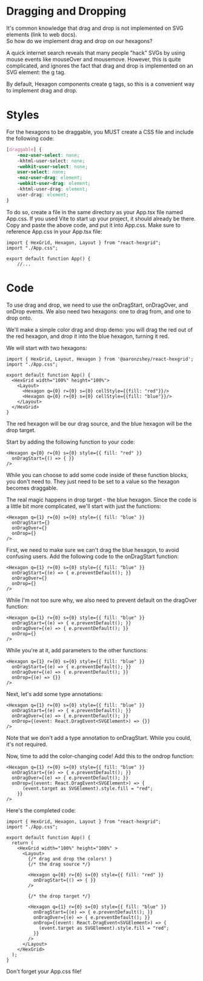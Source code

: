 
<Meta title="Advanced Tutorials/Dragging and Dropping" />

# Dragging and Dropping

It's common knowledge that drag and drop is not implemented on SVG elements (link to web docs).  
So how do we implement drag and drop on our hexagons?

A quick internet search reveals that many people "hack" SVGs by using mouse events like mouseOver and mousemove.
However, this is quite complicated, and ignores the fact that drag and drop is implemented on an SVG element:
the g tag.

By default, Hexagon components create g tags, so this is a convenient way to implement drag and drop.

# Styles

For the hexagons to be draggable, you MUST create a CSS file and include the following code:

```css
[draggable] {
    -moz-user-select: none;
    -khtml-user-select: none;
    -webkit-user-select: none;
    user-select: none;
    -moz-user-drag: element;
    -webkit-user-drag: element;
    -khtml-user-drag: element;
    user-drag: element;
}
```

To do so, create a file in the same directory as your App.tsx file named App.css.  If you used Vite to 
start up your project, it should already be there.  Copy and paste the above code, and put it into App.css. 
Make sure to reference App.css in your App.tsx file:

```tsx
import { HexGrid, Hexagon, Layout } from "react-hexgrid";
import "./App.css";

export default function App() {
    //...
```

# Code

To use drag and drop, we need to use the onDragStart, onDragOver, and onDrop events.
We also need two hexagons: one to drag from, and one to drop onto.  

We'll make a simple color drag and drop demo: you will drag the red out of the red hexagon, and 
drop it into the blue hexagon, turning it red.
 
We will start with two hexagons:

```tsx
import { HexGrid, Layout, Hexagon } from '@aaronzshey/react-hexgrid';
import "./App.css";

export default function App() {
  <HexGrid width="100%" height="100%">
    <Layout>
      <Hexagon q={0} r={0} s={0} cellStyle={{fill: "red"}}/>
      <Hexagon q={0} r={0} s={0} cellStyle={{fill: "blue"}}/>
    </Layout>
  </HexGrid>
}
```

The red hexagon will be our drag source, and the blue hexagon will be the drop target.  

Start by adding the following function to your code:


```tsx
<Hexagon q={0} r={0} s={0} style={{ fill: "red" }}
  onDragStart={() => { }}
/>
```

While you can choose to add some code inside of these function blocks, you don't need to.  They just need to be 
set to a value so the hexagon becomes draggable.

The real magic happens in drop target - the blue hexagon.  Since the code is a little bit more complicated, we'll start 
with just the functions:

```tsx
<Hexagon q={1} r={0} s={0} style={{ fill: "blue" }}
  onDragStart={}
  onDragOver={}
  onDrop={}
/>
```

First, we need to make sure we can't drag the blue hexagon, to avoid confusing users.  Add the following code to the 
onDragStart function:

```tsx
<Hexagon q={1} r={0} s={0} style={{ fill: "blue" }}
  onDragStart={(e) => { e.preventDefault(); }} 
  onDragOver={} 
  onDrop={}
/>
```

While I'm not too sure why, we also need to prevent default on the dragOver function:

```tsx
<Hexagon q={1} r={0} s={0} style={{ fill: "blue" }}
  onDragStart={(e) => { e.preventDefault(); }} 
  onDragOver={(e) => { e.preventDefault(); }} 
  onDrop={}
/>
```

While you're at it, add parameters to the other functions:

```tsx
<Hexagon q={1} r={0} s={0} style={{ fill: "blue" }}
  onDragStart={(e) => { e.preventDefault(); }} 
  onDragOver={(e) => { e.preventDefault(); }} 
  onDrop={(e) => {}}
/>
```

Next, let's add some type annotations:

```tsx
<Hexagon q={1} r={0} s={0} style={{ fill: "blue" }}
  onDragStart={(e) => { e.preventDefault(); }}
  onDragOver={(e) => { e.preventDefault(); }} 
  onDrop={(event: React.DragEvent<SVGElement>) => {}}
/>
```

Note that we don't add a type annotation to onDragStart.  While you could, it's not required.

Now, time to add the color-changing code!  Add this to the ondrop function:

```tsx
<Hexagon q={1} r={0} s={0} style={{ fill: "blue" }}
  onDragStart={(e) => { e.preventDefault(); }}
  onDragOver={(e) => { e.preventDefault(); }} 
  onDrop={(event: React.DragEvent<SVGElement>) => {
      (event.target as SVGElement).style.fill = "red"; 
    }}
/>
```

Here's the completed code:

```tsx
import { HexGrid, Hexagon, Layout } from "react-hexgrid";
import "./App.css";

export default function App() {
  return (
    <HexGrid width="100%" height="100%" >
      <Layout>
        {/* drag and drop the colors! }
        {/* the drag source */}

        <Hexagon q={0} r={0} s={0} style={{ fill: "red" }}
          onDragStart={() => { }}
        />

        {/* the drop target */}

        <Hexagon q={1} r={0} s={0} style={{ fill: "blue" }}
          onDragStart={(e) => { e.preventDefault(); }}
          onDragOver={(e) => { e.preventDefault(); }} 
          onDrop={(event: React.DragEvent<SVGElement>) => {
            (event.target as SVGElement).style.fill = "red";
          }}
        />
      </Layout>
    </HexGrid>
  );
}
```

Don't forget your App.css file!


<Story of={HexagonStory.DragAndDrop} />
